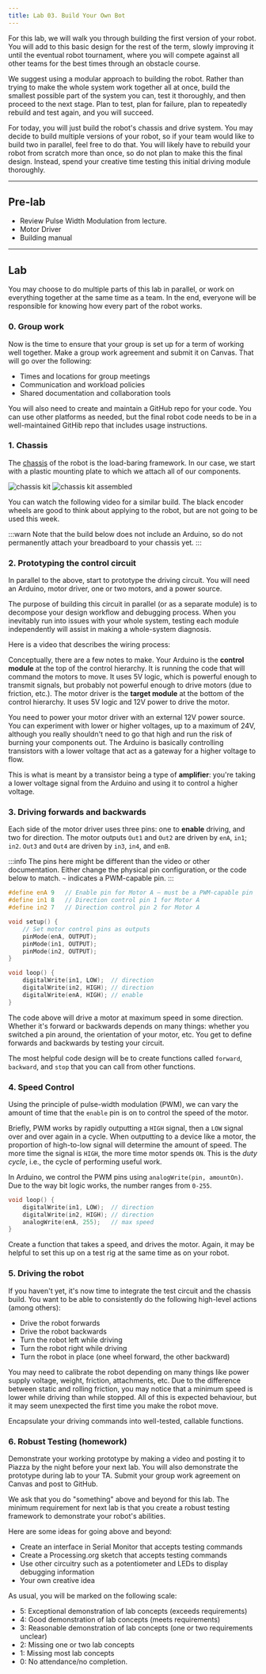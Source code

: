 ```yaml
---
title: Lab 03. Build Your Own Bot
---
```



For this lab, we will walk you through building the first version of your robot. You will add to this basic design for the rest of the term, slowly improving it until the eventual robot tournament, where you will compete against all other teams for the best times through an obstacle course.

We suggest using a modular approach to building the robot. Rather than trying to make the whole system work together all at once, build the smallest possible part of the system you can, test it thoroughly, and then proceed to the next stage. Plan to test, plan for failure, plan to repeatedly rebuild and test again, and you will succeed.

For today, you will just build the robot's chassis and drive system. You may decide to build multiple versions of your robot, so if your team would like to build two in parallel, feel free to do that. You will likely have to rebuild your robot from scratch more than once, so do not plan to make this the final design. Instead, spend your creative time testing this initial driving module thoroughly.


---
## Pre-lab
- Review Pulse Width Modulation from lecture.
- Motor Driver
- Building manual

---
## Lab
You may choose to do multiple parts of this lab in parallel, or work on everything together at the same time as a team. In the end, everyone will be responsible for knowing how every part of the robot works.

### 0. Group work 
Now is the time to ensure that your group is set up for a term of working well together. Make a group work agreement and submit it on Canvas. That will go over the following:
- Times and locations for group meetings
- Communication and workload policies
- Shared documentation and collaboration tools

You will also need to create and maintain a GitHub repo for your code. You can use other platforms as needed, but the final robot code needs to be in a well-maintained GitHib repo that includes usage instructions.

### 1. Chassis
The [chassis](https://en.wikipedia.org/wiki/Chassis) of the robot is the load-baring framework. In our case, we start with a plastic mounting plate to which we attach all of our components.

![chassis kit](/img/chassis-kit.jpg)
![chassis kit assembled](/img/chassis-assembled.jpg)

You can watch the following video for a similar build. The black encoder wheels are good to think about applying to the robot, but are not going to be used this week.

:::warn
Note that the build below does not include an Arduino, so do not permanently attach your breadboard to your chassis yet.
:::

<YouTube id="Q4UmbjXwoZ4" />


### 2. Prototyping the control circuit
In parallel to the above, start to prototype the driving circuit. You will need an Arduino, motor driver, one or two motors, and a power source. 

The purpose of building this circuit in parallel (or as a separate module) is to decompose your design workflow and debugging process. When you inevitably run into issues with your whole system, testing each module independently will assist in making a whole-system diagnosis.

Here is a video that describes the wiring process:

<YouTube id="E2sTbpFsvXI" />

Conceptually, there are a few notes to make. Your Arduino is the **control module** at the top of the control hierarchy. It is running the code that will command the motors to move. It uses 5V logic, which is powerful enough to transmit signals, but probably not powerful enough to drive motors (due to friction, etc.). The motor driver is the **target module** at the bottom of the control hierarchy. It uses 5V logic and 12V power to drive the motor.

You need to power your motor driver with an external 12V power source. You can experiment with lower or higher voltages, up to a maximum of 24V, although you really shouldn't need to go that high and run the risk of burning your components out. The Arduino is basically controlling transistors with a lower voltage that act as a gateway for a higher voltage to flow.

This is what is meant by a transistor being a type of **amplifier**: you're taking a lower voltage signal from the Arduino and using it to control a higher voltage.


### 3. Driving forwards and backwards
Each side of the motor driver uses three pins: one to **enable** driving, and two for direction. The motor outputs `Out1` and `Out2` are driven by `enA`, `in1`; `in2`. `Out3` and `Out4` are driven by `in3`, `in4`, and `enB`. 

:::info
The pins here might be different than the video or other documentation. Either change the physical pin configuration, or the code below to match. `~` indicates a PWM-capable pin.
:::

```cpp
#define enA 9   // Enable pin for Motor A — must be a PWM-capable pin
#define in1 8   // Direction control pin 1 for Motor A
#define in2 7   // Direction control pin 2 for Motor A

void setup() {
    // Set motor control pins as outputs
    pinMode(enA, OUTPUT);
    pinMode(in1, OUTPUT);
    pinMode(in2, OUTPUT);
}

void loop() {
    digitalWrite(in1, LOW);  // direction
    digitalWrite(in2, HIGH); // direction
    digitalWrite(enA, HIGH); // enable
}
```

The code above will drive a motor at maximum speed in some direction. Whether it's forward or backwards depends on many things: whether you switched a pin around, the orientation of your motor, etc. You get to define forwards and backwards by testing your circuit.

The most helpful code design will be to create functions called `forward`, `backward`, and `stop` that you can call from other functions. 

### 4. Speed Control
Using the principle of pulse-width modulation (PWM), we can vary the amount of time that the `enable` pin is on to control the speed of the motor. 

Briefly, PWM works by rapidly outputting a `HIGH` signal, then a `LOW` signal over and over again in a cycle. When outputting to a device like a motor, the proportion of high-to-low signal will determine the amount of speed. The more time the signal is `HIGH`, the more time motor spends `ON`. This is the *duty cycle*, i.e., the cycle of performing useful work.

In Arduino, we control the PWM pins using `analogWrite(pin, amountOn)`. Due to the way bit logic works, the number ranges from `0-255`. 

```cpp
void loop() {
    digitalWrite(in1, LOW);  // direction
    digitalWrite(in2, HIGH); // direction
    analogWrite(enA, 255);   // max speed
}
```

Create a function that takes a speed, and drives the motor. Again, it may be helpful to set this up on a test rig at the same time as on your robot.

### 5. Driving the robot
If you haven't yet, it's now time to integrate the test circuit and the chassis build. You want to be able to consistently do the following high-level actions (among others):
- Drive the robot forwards
- Drive the robot backwards
- Turn the robot left while driving
- Turn the robot right while driving
- Turn the robot in place (one wheel forward, the other backward)

You may need to calibrate the robot depending on many things like power supply voltage, weight, friction, attachments, etc. Due to the difference between static and rolling friction, you may notice that a minimum speed is lower while driving than while stopped. All of this is expected behaviour, but it may seem unexpected the first time you make the robot move.

Encapsulate your driving commands into well-tested, callable functions.

### 6. Robust Testing (homework)
Demonstrate your working prototype by making a video and posting it to Piazza by the night before your next lab. You will also demonstrate the prototype during lab to your TA. Submit your group work agreement on Canvas and post to GitHub.

We ask that you do "something" above and beyond for this lab. The minimum requirement for next lab is that you create a robust testing framework to demonstrate your robot's abilities.

Here are some ideas for going above and beyond:
- Create an interface in Serial Monitor that accepts testing commands
- Create a Processing.org sketch that accepts testing commands
- Use other circuitry such as a potentiometer and LEDs to display debugging information
- Your own creative idea

As usual, you will be marked on the following scale:

- 5: Exceptional demonstration of lab concepts (exceeds requirements)
- 4: Good demonstration of lab concepts (meets requirements)
- 3: Reasonable demonstration of lab concepts (one or two requirements unclear)
- 2: Missing one or two lab concepts
- 1: Missing most lab concepts
- 0: No attendance/no completion.